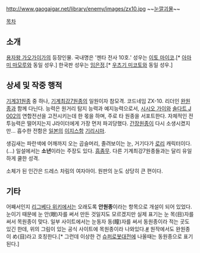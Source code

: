 http://www.gaogaigar.net/library/enemy/images/zx10.jpg
~~[[눈깔괴물]]~~

[[목차]]
== 소개 ==
[[용자왕 가오가이가]]의 등장인물. 국내명은 '젠타 전사 10호.' 성우는 [[이토 마이코]].[* [[아마미 마모루]]와 동일 성우.] 한국판 성우는 [[임은정]].[* [[우츠기 미코토]]와 동일 성우.]

== 상세 및 작중 행적 ==
[[기계31원종]] 중 하나, [[기계최강7원종]]의 일원이자 참모격. 코드네임 ZX-10. 리더인 [[완원종]]과 함께 다닌다. 능력은 원거리 탐지 능력과 예지능력으로서, [[시시오 가이]]와 [[솔다트 J 002]]의 연합전선을 고전시키는데 한 몫을 하며, 주로 타 원종을 서포트한다. 자체적인 전투능력은 떨어지는지 J라이더에게 가장 먼저 파괴당했다. [[간장원종]]이 다시 소생시켰지만... 흡수한 전함은 [[일본]]의 [[이지스]]함 [[기리시마]].

생김새는 파란색에 어깨까지 오는 곱슬머리, 졸려보이는 눈, 거기다가 [[로리]] 캐릭터이다.(...) 일설에서는 '''소년'''이라는 주장도 있다. [[흠좀무]]. 다른 기계최강7원종들과는 달리 유일하게 쿨한 성격.

소체가 된 인간은 드레스 차림의 여자아이. 원판의 눈도 상당히 큰 편이다. 

== 기타 ==
어째서인지 [[리그베다 위키]]에서는 오래도록 '''안원종'''이라는 항목으로 개설이 되어 있었다. 눈이기 때문에 눈 안(眼)자를 써서 만든 것일지도 모르겠지만 실제 표기는 눈 목(目)자를 써서 목원종이 맞다. 일부 사이트에서는 눈동자 동(瞳)자를 써서 동원종이라 적는 곳도 있긴 한데, 위의 그림이 있는 공식 사이트에 목원종이라 나와있다.[http://www.gaogaigar.net/library/enemy/info/zx10.html #] 원작에서도 완원종이 め(目)라고 호칭한다.[* 그런데 이상한 건 [[슈퍼로봇대전]]에 나올때는 동원종으로 표기된다.]

